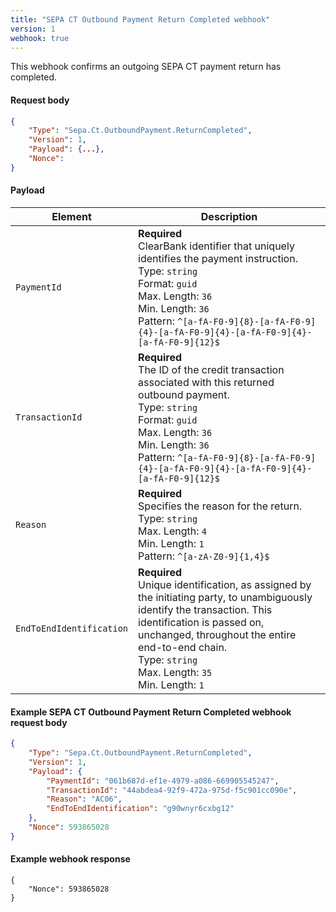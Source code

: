 ```yaml
---
title: "SEPA CT Outbound Payment Return Completed webhook"
version: 1
webhook: true
---
```


This webhook confirms an outgoing SEPA CT payment return has completed.

#### Request body

```json
{
    "Type": "Sepa.Ct.OutboundPayment.ReturnCompleted",
    "Version": 1,
    "Payload": {...},
    "Nonce":
}
```

#### Payload
| Element                  | Description                                                                                                                                                                                                                                                                         |
| ------------------------ | ----------------------------------------------------------------------------------------------------------------------------------------------------------------------------------------------------------------------------------------------------------------------------------- |
| `PaymentId`              | **Required**<br />ClearBank identifier that uniquely identifies the payment instruction.<br/>Type: `string`<br/>Format: `guid`<br/>Max. Length: `36`<br/>Min. Length: `36`<br /> Pattern: `^[a-fA-F0-9]{8}-[a-fA-F0-9]{4}-[a-fA-F0-9]{4}-[a-fA-F0-9]{4}-[a-fA-F0-9]{12}$`           |
| `TransactionId`          | **Required**<br />The ID of the credit transaction associated with this returned outbound payment.<br />Type: `string`<br/>Format: `guid`<br/>Max. Length: `36`<br/>Min. Length: `36`<br />Pattern: `^[a-fA-F0-9]{8}-[a-fA-F0-9]{4}-[a-fA-F0-9]{4}-[a-fA-F0-9]{4}-[a-fA-F0-9]{12}$` |
| `Reason`                 | **Required**<br />Specifies the reason for the return.<br/>Type: `string`<br/>Max. Length: `4`<br/>Min. Length: `1`<br />Pattern: `^[a-zA-Z0-9]{1,4}$`                                                                                                                                |
| `EndToEndIdentification` | **Required**<br />Unique identification, as assigned by the initiating party, to unambiguously identify the transaction. This identification is passed on, unchanged, throughout the entire end-to-end chain.<br/>Type: `string`<br/>Max. Length: `35`<br/>Min. Length: `1`         |

#### Example SEPA CT Outbound Payment Return Completed webhook request body

```json
{
    "Type": "Sepa.Ct.OutboundPayment.ReturnCompleted",
    "Version": 1,
    "Payload": {
        "PaymentId": "061b687d-ef1e-4979-a086-669905545247",
        "TransactionId": "44abdea4-92f9-472a-975d-f5c901cc090e",
        "Reason": "AC06",
        "EndToEndIdentification": "g90wnyr6cxbg12"
    },
    "Nonce": 593865028
}
```

#### Example webhook response
```
{
    "Nonce": 593865028
}
```